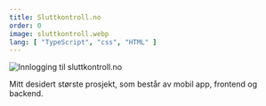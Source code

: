 ```yaml
---
title: Sluttkontroll.no
order: 0
image: sluttkontroll.webp
lang: [ "TypeScript", "css", "HTML" ]
---
```



![Innlogging til sluttkontroll.no](/images/projects/sluttkontroll.webp "Sluttkontroll innlogging")

Mitt desidert største prosjekt, som består av mobil app, frontend og backend.